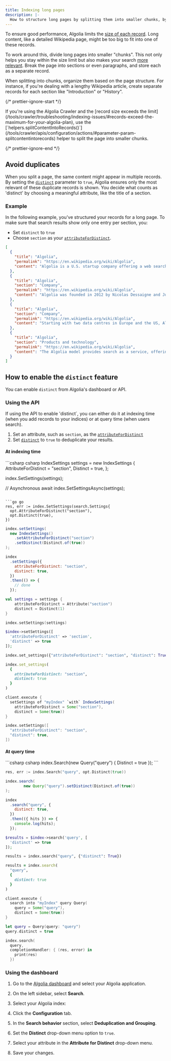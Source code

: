 ```yaml
---
title: Indexing long pages
description: |-
  How to structure long pages by splitting them into smaller chunks, by paragraph, page, or any other logical breaking point.
---
```


To ensure good performance, Algolia limits the [size of each record](/guides/scaling/algolia-service-limits/#application-record-and-index-limits). Long content, like a detailed Wikipedia page, might be too big to fit into one of these records.

To work around this, divide long pages into smaller "chunks". This not only helps you stay within the size limit but also makes your search [more relevant](https://www.algolia.com/blog/engineering/how-to-build-a-helpful-search-for-technical-documentation-the-laravel-example/). Break the page into sections or even paragraphs, and store each as a separate record.

When splitting into chunks, organize them based on the page structure. For instance, if you're dealing with a lengthy Wikipedia article, create separate records for each section like "Introduction" or "History".

{/* prettier-ignore-start */}

<Note>
  If you're using the Algolia Crawler and the [record size exceeds the limit](/tools/crawler/troubleshooting/indexing-issues/#records-exceed-the-maximum-for-your-algolia-plan), use the [`helpers.splitContentIntoRecords()`](/tools/crawler/apis/configuration/actions/#parameter-param-splitcontentintorecords) helper to split the page into smaller chunks.
</Note>

{/* prettier-ignore-end */}

## Avoid duplicates

When you split a page, the same content might appear in multiple records. By setting the [`distinct`](/api-reference/api-parameters/distinct/) parameter to `true`, Algolia ensures only the most relevant of these duplicate records is shown. You decide what counts as 'distinct' by choosing a meaningful attribute, like the title of a section.

### Example

In the following example, you've structured your records for a long page. To make sure that search results show only one entry per section, you:

- Set `distinct` to `true`
- Choose `section` as your [`attributeForDistinct`](/api-reference/api-parameters/attributeForDistinct/).

```json json
[
  {
    "title": "Algolia",
    "permalink": "https://en.wikipedia.org/wiki/Algolia",
    "content": "Algolia is a U.S. startup company offering a web search product through a SaaS (software as a service) model."
  },
  {
    "title": "Algolia",
    "section": "Company",
    "permalink": "https://en.wikipedia.org/wiki/Algolia",
    "content": "Algolia was founded in 2012 by Nicolas Dessaigne and Julien Lemoine, who are originally from Paris, France. It was originally a company focused on offline search on mobile phones. Later it was selected to be part of Y Combinator's[1] Winter 2014 class."
  },
  {
    "title": "Algolia",
    "section": "Company",
    "permalink": "https://en.wikipedia.org/wiki/Algolia",
    "content": "Starting with two data centres in Europe and the US, Algolia opened a third centre in Singapore in March 2014,[2] and as of 2016, claimed to be present in 47 locations across 15 worldwide regions.[3] It serves roughly 1,600 customers, handling 12 billion user queries per month.[4] Those customers are among e-commerce, medium and other fields, including DC Shoes, Medium and vevo.[5] In May 2015, Algolia received 18.3 million dollars in a series A investment from a financial group led by Accel Partners,[6] and in 2017 a $53M series B investment, also led by Accel Partners[7] From June 2016 to June 2017, the usage of Algolia by small websites has increased from 632 to 1,591 in the \"top 1mio websites\" evaluated by BuiltWith. In the same timeframe, BuiltWith recorded no significant usage increase among their \"top 10k homepages\".[8]"
  },
  {
    "title": "Algolia",
    "section": "Products and technology",
    "permalink": "https://en.wikipedia.org/wiki/Algolia",
    "content": "The Algolia model provides search as a service, offering web search across a client's website using an externally hosted search engine.[9][10] Although in-site search has long been available from general web search providers such as Google, this is typically done as a subset of general web searching. The search engine crawls or spiders the web at large, including the client site, and then offers search features restricted to only that target site. This is a large and complex task, available only to large organisations at the scale of Google or Microsoft."
  }
]
```

## How to enable the `distinct` feature

You can enable `distinct` from Algolia's dashboard or API.

### Using the API

If using the API to enable 'distinct\`, you can either do it at indexing time (when you add records to your indices) or at query time (when users search).

1. Set an attribute, such as `section`, as the [`attributeForDistinct`](/api-reference/api-parameters/attributeForDistinct/)
1. Set [`distinct`](/api-reference/api-parameters/distinct/) to `true` to deduplicate your results.

#### At indexing time

<CodeGroup>
  ```csharp csharp
  IndexSettings settings = new IndexSettings { AttributeForDistinct = "section", Distinct = true, };

  index.SetSettings(settings);

  // Asynchronous
  await index.SetSettingsAsync(settings);
  ```

  ```go go
  res, err := index.SetSettings(search.Settings{
  	opt.AttributeForDistinct("section"),
  	opt.Distinct(true),
  })
  ```

  ```java java
  index.setSettings(
    new IndexSettings()
      .setAttributeForDistinct("section")
      .setDistinct(Distinct.of(true))
  );
  ```

  ```js js
  index
    .setSettings({
      attributeForDistinct: "section",
      distinct: true,
    })
    .then(() => {
      // done
    });
  ```

  ```kotlin kotlin
  val settings = settings {
      attributeForDistinct = Attribute("section")
      distinct = Distinct(1)
  }

  index.setSettings(settings)
  ```

  ```php php
  $index->setSettings([
    'attributeForDistinct' => 'section',
    'distinct' => true
  ]);
  ```

  ```python python
  index.set_settings({"attributeForDistinct": "section", "distinct": True})
  ```

  ```ruby ruby
  index.set_settings(
    {
      attributeForDistinct: "section",
      distinct: true
    }
  )
  ```

  ```scala scala
  client.execute {
    setSettings of "myIndex" `with` IndexSettings(
      attributeForDistinct = Some("section"),
      distinct = Some(true))
  }
  ```

  ```swift swift
  index.setSettings([
    "attributeForDistinct": "section",
    "distinct": true,
  ])
  ```
</CodeGroup>

#### At query time

<CodeGroup>
  ```csharp csharp
  index.Search<JObject>(new Query("query") { Distinct = true });
  ```

  ```go go
  res, err := index.Search("query", opt.Distinct(true))
  ```

  ```java java
  index.search(
          new Query("query").setDistinct(Distinct.of(true))
  );
  ```

  ```js js
  index
    .search("query", {
      distinct: true,
    })
    .then(({ hits }) => {
      console.log(hits);
    });
  ```

  ```php php
  $results = $index->search('query', [
    'distinct' => true
  ]);
  ```

  ```python python
  results = index.search("query", {"distinct": True})
  ```

  ```ruby ruby
  results = index.search(
    "query",
    {
      distinct: true
    }
  )
  ```

  ```scala scala
  client.execute {
    search into "myIndex" query Query(
      query = Some("query"),
      distinct = Some(true))
  }
  ```

  ```swift swift
  let query = Query(query: "query")
  query.distinct = true

  index.search(
    query,
    completionHandler: { (res, error) in
      print(res)
    })
  ```
</CodeGroup>

### Using the dashboard

1. Go to the [Algolia dashboard](https://dashboard.algolia.com/explorer/browse) and select your Algolia application.

1. On the left sidebar, select **Search**.

1. Select your Algolia index:

1. Click the **Configuration** tab.

1. In the **Search behavior** section, select **Deduplication and Grouping**.

1. Set the **Distinct** drop-down menu option to `true`.

1. Select your attribute in the **Attribute for Distinct** drop-down menu.

1. Save your changes.
